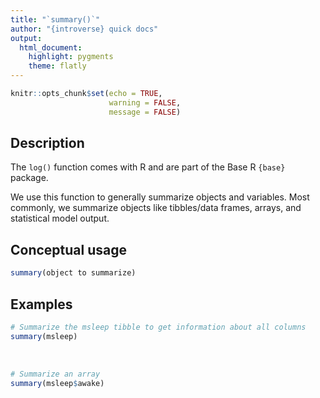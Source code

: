 ```yaml
---
title: "`summary()`"
author: "{introverse} quick docs"
output: 
  html_document:
    highlight: pygments
    theme: flatly
---
```



```r
knitr::opts_chunk$set(echo = TRUE, 
                      warning = FALSE, 
                      message = FALSE)
```


## Description

The `log()` function comes with R and are part of the Base R `{base}` package.
  
We use this function to generally summarize objects and variables. Most commonly, we summarize objects like tibbles/data frames, arrays, and statistical model output.


## Conceptual usage 

```r
summary(object to summarize)
```

## Examples


```r
# Summarize the msleep tibble to get information about all columns
summary(msleep)
```

<br>

```r
# Summarize an array
summary(msleep$awake)
```


